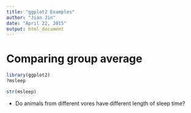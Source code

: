 ```yaml
---
title: "ggplot2 Examples"
author: "Jian Jin"
date: "April 22, 2015"
output: html_document
---
```


# Comparing group average

```r
library(ggplot2)
?msleep

str(msleep)
```

* Do animals from different vores have different length of sleep time?

